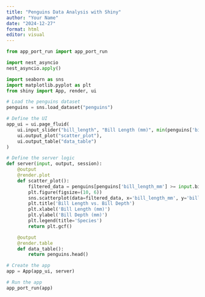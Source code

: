 ```yaml
---
title: "Penguins Data Analysis with Shiny"
author: "Your Name"
date: "2024-12-27"
format: html
editor: visual
---
```


```python
from app_port_run import app_port_run 

import nest_asyncio
nest_asyncio.apply()
```

```python
import seaborn as sns
import matplotlib.pyplot as plt
from shiny import App, render, ui

# Load the penguins dataset
penguins = sns.load_dataset("penguins")

# Define the UI
app_ui = ui.page_fluid(
    ui.input_slider("bill_length", "Bill Length (mm)", min(penguins['bill_length_mm']), max(penguins['bill_length_mm']), 40),
    ui.output_plot("scatter_plot"),
    ui.output_table("data_table")
)

# Define the server logic
def server(input, output, session):
    @output
    @render.plot
    def scatter_plot():
        filtered_data = penguins[penguins['bill_length_mm'] >= input.bill_length()]
        plt.figure(figsize=(10, 6))
        sns.scatterplot(data=filtered_data, x='bill_length_mm', y='bill_depth_mm', hue='species')
        plt.title('Bill Length vs. Bill Depth')
        plt.xlabel('Bill Length (mm)')
        plt.ylabel('Bill Depth (mm)')
        plt.legend(title='Species')
        return plt.gcf()

    @output
    @render.table
    def data_table():
        return penguins.head()

# Create the app
app = App(app_ui, server)

# Run the app
app_port_run(app)
```
